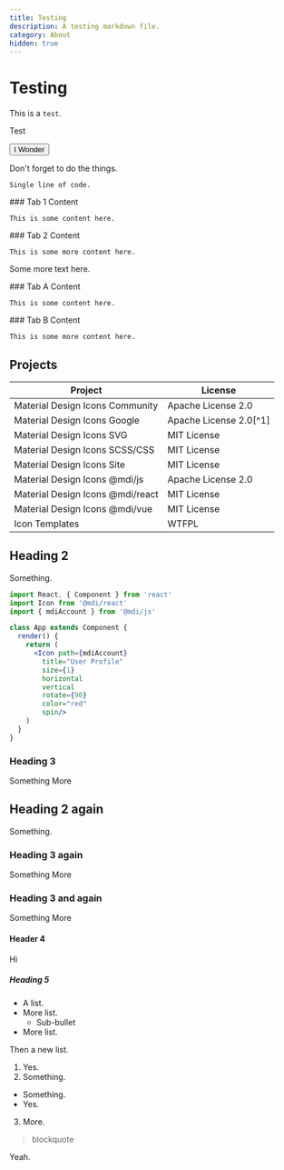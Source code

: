 ```yaml
---
title: Testing
description: A testing markdown file.
category: About
hidden: true
---
```


# Testing

This is a `test`.

<Icon name='mdi:account' size='2' color='red' />

<Icon name='mdil:account' />

<Icon name='mdi:crowd' size='5' color='blue' />

<Icon name='mdi:circle' />

<Icon name='mdi:crowd' />

<Icon name='si:simpleicons' />

Test

<Button href='https://www.google.com' startIcon='mdi:clock'>I Wonder</Button>

<Note title='Here is a note' type='info'>
  Don't forget to do the things.
</Note>

```
Single line of code.
```

<Tabs>
  <Tab title='Tab 1'>
    ### Tab 1 Content

    This is some content here.
  </Tab>
  <Tab title='Tab 2'>
    ### Tab 2 Content

    This is some more content here.
  </Tab>
</Tabs>

Some more text here.

<Tabs>
  <Tab title='Tab A'>
    ### Tab A Content

    This is some content here.
  </Tab>
  <Tab title='Tab B'>
    ### Tab B Content

    This is some more content here.
  </Tab>
</Tabs>

## Projects

| Project                                 | License                   |
|-----------------------------------------|---------------------------|
| Material Design Icons Community         | Apache License 2.0        |
| Material Design Icons Google            | Apache License 2.0[^1]    |
| Material Design Icons SVG               | MIT License               |
| Material Design Icons SCSS/CSS          | MIT License               |
| Material Design Icons Site              | MIT License               |
| Material Design Icons @mdi/js           | Apache License 2.0        |
| Material Design Icons @mdi/react        | MIT License               |
| Material Design Icons @mdi/vue          | MIT License               |
| Icon Templates                          | WTFPL                     |

## Heading 2

Something.

```jsx
import React, { Component } from 'react'
import Icon from '@mdi/react'
import { mdiAccount } from '@mdi/js'

class App extends Component {
  render() {
    return (
      <Icon path={mdiAccount}
        title="User Profile"
        size={1}
        horizontal
        vertical
        rotate={90}
        color="red"
        spin/>
    )
  }
} 
```

### Heading 3

Something More

## Heading 2 again

Something.

### Heading 3 again

Something More

### Heading 3 and again

Something More

#### Header 4

Hi

##### Heading 5

- A list.
- More list.
  - Sub-bullet
- More list.

Then a new list.

1. Yes.
2. Something.
  - Something.
  - Yes.
3. More.

> blockquote

Yeah.